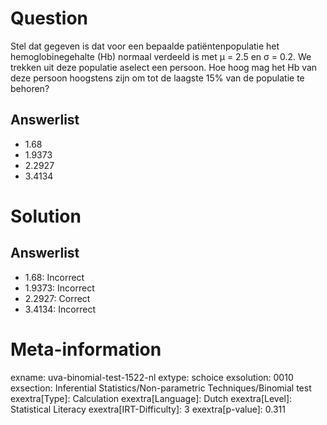 Question
========

Stel dat gegeven is dat voor een bepaalde patiëntenpopulatie het
hemoglobinegehalte (Hb) normaal verdeeld is met μ = 2.5 en σ = 0.2. We
trekken uit deze populatie aselect een persoon. Hoe hoog mag het Hb van
deze persoon hoogstens zijn om tot de laagste 15% van de populatie te
behoren?

Answerlist
----------

* 1.68
* 1.9373
* 2.2927
* 3.4134

Solution
========

Answerlist
----------

* 1.68: Incorrect
* 1.9373: Incorrect
* 2.2927: Correct
* 3.4134: Incorrect

Meta-information
================
exname: uva-binomial-test-1522-nl
extype: schoice
exsolution: 0010
exsection: Inferential Statistics/Non-parametric Techniques/Binomial test
exextra[Type]: Calculation
exextra[Language]: Dutch
exextra[Level]: Statistical Literacy
exextra[IRT-Difficulty]: 3
exextra[p-value]: 0.311
